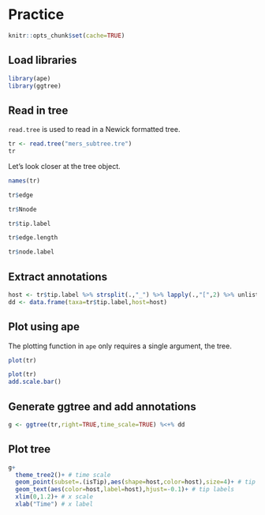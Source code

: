 # Practice

```r
knitr::opts_chunk$set(cache=TRUE)
```

## Load libraries

```r
library(ape)
library(ggtree)
```

## Read in tree

```read.tree``` is used to read in a Newick formatted tree.

```r
tr <- read.tree("mers_subtree.tre")
tr
```

Let's look closer at the tree object.

```r
names(tr)
```

```r
tr$edge
```

```r
tr$Nnode
```

```r
tr$tip.label
```

```r
tr$edge.length
```

```r
tr$node.label
```


## Extract annotations

```r
host <- tr$tip.label %>% strsplit(.,"_") %>% lapply(.,"[",2) %>% unlist
dd <- data.frame(taxa=tr$tip.label,host=host)
```

## Plot using ape

The plotting function in ```ape``` only requires a single argument, the tree.

```r
plot(tr)
```

```r
plot(tr)
add.scale.bar()
```

## Generate ggtree and add annotations

```r
g <- ggtree(tr,right=TRUE,time_scale=TRUE) %<+% dd
```

## Plot tree

```r
g+
  theme_tree2()+ # time scale
  geom_point(subset=.(isTip),aes(shape=host,color=host),size=4)+ # tip symbols
  geom_text(aes(color=host,label=host),hjust=-0.1)+ # tip labels
  xlim(0,1.2)+ # x scale
  xlab("Time") # x label
```

